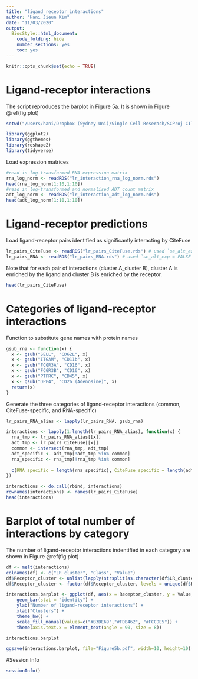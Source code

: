 ```yaml
---
title: "ligand_receptor_interactions"
author: "Hani Jieun Kim"
date: "11/03/2020"
output: 
  BiocStyle::html_document:
    code_folding: hide
    number_sections: yes
    toc: yes  
---
```


```r
knitr::opts_chunk$set(echo = TRUE)
```

# Ligand-receptor interactions

The script reproduces the barplot in Figure 5a. It is shown in Figure \@ref(fig:plot)
```r
setwd("/Users/hani/Dropbox (Sydney Uni)/Single Cell Reserach/SCProj-CITEseq/codes/Code/CodeRepository")

library(ggplot2)
library(ggthemes)
library(reshape2)
library(tidyverse)
```

Load expression matrices
```r
#read in log-transformed RNA expression matrix
rna_log_norm <- readRDS("lr_interaction_rna_log_norm.rds")
head(rna_log_norm[1:10,1:10])
#read in log-transformed and normalised ADT count matrix
adt_log_norm <- readRDS("lr_interaction_adt_log_norm.rds")
head(adt_log_norm[1:10,1:10])
```

# Ligand-receptor predictions
Load ligand-receptor pairs identified as significantly interacting by CiteFuse
```r
lr_pairs_CiteFuse <- readRDS("lr_pairs_CiteFuse.rds") # used `se_alt_exp = TRUE` to run `ligandReceptorTest`
lr_pairs_RNA <- readRDS("lr_pairs_RNA.rds") # used `se_alt_exp = FALSE` to run `ligandReceptorTest`
```

Note that for each pair of interactions (cluster A_cluster B), cluster A is enriched by the ligand and cluster B is enriched by the receptor. 
```r
head(lr_pairs_CiteFuse)
```

# Categories of ligand-receptor interactions

Function to substitute gene names with protein names
```r
gsub_rna <- function(x) {
  x <- gsub("SELL", "CD62L", x)
  x <- gsub("ITGAM", "CD11b", x)
  x <- gsub("FCGR3A", "CD16", x)
  x <- gsub("FCGR3B", "CD16", x)
  x <- gsub("PTPRC", "CD45", x)
  x <- gsub("DPP4", "CD26 (Adenosine)", x)
  return(x)
}
```

Generate the three categories of ligand-receptor interactions (common, CiteFuse-specific, and RNA-specific)
```r
lr_pairs_RNA_alias <- lapply(lr_pairs_RNA, gsub_rna)

interactions <- lapply(1:length(lr_pairs_RNA_alias), function(x) {
  rna_tmp <- lr_pairs_RNA_alias[[x]]
  adt_tmp <- lr_pairs_CiteFuse[[x]]
  common <- intersect(rna_tmp, adt_tmp)
  adt_specific <- adt_tmp[!adt_tmp %in% common]
  rna_specific <- rna_tmp[!rna_tmp %in% common]
  
  c(RNA_specific = length(rna_specific), CiteFuse_specific = length(adt_specific), Common = length(common))
})

interactions <- do.call(rbind, interactions)
rownames(interactions) <- names(lr_pairs_CiteFuse)
head(interactions)
```

# Barplot of total number of interactions by category
The number of ligand-receptor interactions indentified in each category are shown in Figure \@ref(fig:plot)
```r
df <- melt(interactions)
colnames(df) <- c("LR_cluster", "Class", "Value")
df$Receptor_cluster <- unlist(lapply(strsplit(as.character(df$LR_cluster),"_"), "[[", 2))
df$Receptor_cluster <- factor(df$Receptor_cluster, levels = unique(df$Receptor_cluster))

interactions.barplot <- ggplot(df, aes(x = Receptor_cluster, y = Value, fill = Class)) +
    geom_bar(stat = "identity") +
    ylab("Number of ligand-receptor interactions") +
    xlab("Clusters") +
    theme_bw() +
    scale_fill_manual(values=c("#B3DE69","#FDB462", "#FCCDE5")) + 
    theme(axis.text.x = element_text(angle = 90, size = 8))

interactions.barplot 

ggsave(interactions.barplot, file="Figure5b.pdf", width=10, height=10)
```

#Session Info
```r
sessionInfo()
```